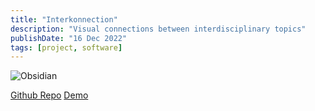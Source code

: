 ```yaml
---
title: "Interkonnection"
description: "Visual connections between interdisciplinary topics"
publishDate: "16 Dec 2022"
tags: [project, software]
---
```


![Obsidian](/static/images/obsidian.png)

[Github Repo](https://github.com/WorldofKerry/Interkonnection)
[Demo](https://www.interkonnection.ml)
